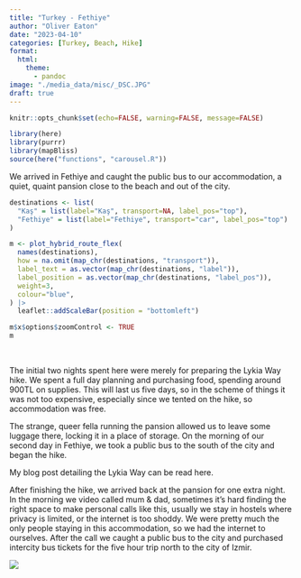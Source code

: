```yaml
---
title: "Turkey - Fethiye"
author: "Oliver Eaton"
date: "2023-04-10"
categories: [Turkey, Beach, Hike]
format: 
  html:
    theme: 
      - pandoc
image: "./media_data/misc/_DSC.JPG"
draft: true
---
```


```r
knitr::opts_chunk$set(echo=FALSE, warning=FALSE, message=FALSE)
```

```r
library(here)
library(purrr)
library(mapBliss)
source(here("functions", "carousel.R"))
```

We arrived in Fethiye and caught the public bus to our accommodation, a quiet, quaint pansion close to the beach and out of the city.

```r
destinations <- list(
  "Kaş" = list(label="Kaş", transport=NA, label_pos="top"),
  "Fethiye" = list(label="Fethiye", transport="car", label_pos="top")
)

m <- plot_hybrid_route_flex(
  names(destinations),
  how = na.omit(map_chr(destinations, "transport")),
  label_text = as.vector(map_chr(destinations, "label")),
  label_position = as.vector(map_chr(destinations, "label_pos")),
  weight=3,
  colour="blue",
) |>
  leaflet::addScaleBar(position = "bottomleft")

m$x$options$zoomControl <- TRUE
m
```

<br>

The initial two nights spent here were merely for preparing the Lykia Way hike. We spent a full day planning and purchasing food, spending around 900TL on supplies. This will last us five days, so in the scheme of things it was not too expensive, especially since we tented on the hike, so accommodation was free.

The strange, queer fella running the pansion allowed us to leave some luggage there, locking it in a place of storage. On the morning of our second day in Fethiye, we took a public bus to the south of the city and began the hike.

My blog post detailing the Lykia Way can be read here.

After finishing the hike, we arrived back at the pansion for one extra night. In the morning we video called mum & dad, sometimes it's hard finding the right space to make personal calls like this, usually we stay in hostels where privacy is limited, or the internet is too shoddy. We were pretty much the only people staying in this accommodation, so we had the internet to ourselves. After the call we caught a public bus to the city and purchased intercity bus tickets for the five hour trip north to the city of Izmir.

![](media_data/misc/_DSC3963.JPG)
